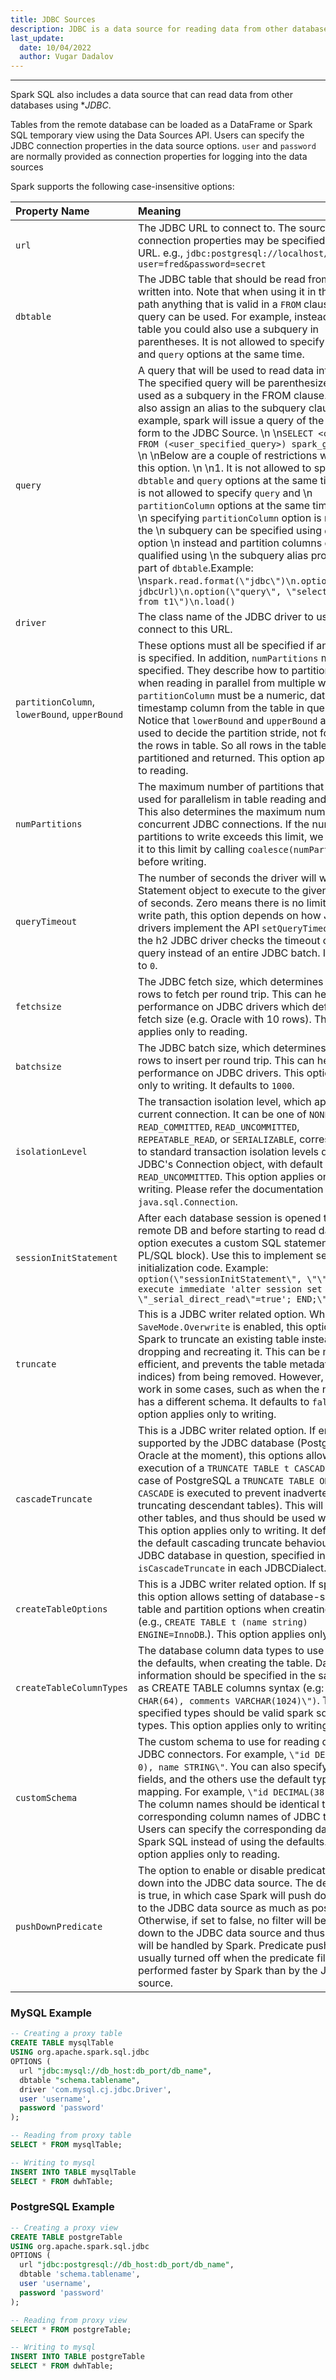 ```yaml
---
title: JDBC Sources
description: JDBC is a data source for reading data from other databases inside Apache Spark SQL
last_update:
  date: 10/04/2022
  author: Vugar Dadalov
---
```

___

Spark SQL also includes a data source that can read data from other databases using **JDBC*. 

Tables from the remote database can be loaded as a DataFrame or Spark SQL temporary view using the Data Sources API. Users can specify the JDBC connection properties in the data source options. `user` and `password` are normally provided as connection properties for logging into the data sources

Spark supports the following case-insensitive options:

| Property Name | Meaning |
| :--- | :--- |
| `url` | The JDBC URL to connect to. The source-specific connection properties may be specified in the URL. e.g., `jdbc:postgresql://localhost/test?user=fred&password=secret` |
| `dbtable` | The JDBC table that should be read from or written into. Note that when using it in the read path anything that is valid in a `FROM` clause of a SQL query can be used. For example, instead of a full table you could also use a subquery in parentheses. It is not allowed to specify `dbtable` and `query` options at the same time. |
| `query` | A query that will be used to read data into Spark. The specified query will be parenthesized and used as a subquery in the FROM clause. Spark will also assign an alias to the subquery clause. As an example, spark will issue a query of the following form to the JDBC Source.  \n  \n`SELECT <columns> FROM (<user_specified_query>) spark_gen_alias`  \n  \nBelow are a couple of restrictions while using this option.  \n  \n1. It is not allowed to specify `dbtable` and `query` options at the same time.\n2. It is not allowed to specify `query` and  \n   `partitionColumn` options at the same time. When  \n   specifying `partitionColumn` option is required, the  \n   subquery can be specified using `dbtable` option  \n   instead and partition columns can be qualified using  \n   the subquery alias provided as part of `dbtable`.Example:  \n`spark.read.format(\"jdbc\")\n.option(\"url\", jdbcUrl)\n.option(\"query\", \"select c1, c2 from t1\")\n.load()`
| `driver` | The class name of the JDBC driver to use to connect to this URL. |
| `partitionColumn`, `lowerBound`, `upperBound` | These options must all be specified if any of them is specified. In addition, `numPartitions` must be specified. They describe how to partition the table when reading in parallel from multiple workers. `partitionColumn` must be a numeric, date, or timestamp column from the table in question. Notice that `lowerBound` and `upperBound` are just used to decide the partition stride, not for filtering the rows in table. So all rows in the table will be partitioned and returned. This option applies only to reading.|
| `numPartitions` | The maximum number of partitions that can be used for parallelism in table reading and writing. This also determines the maximum number of concurrent JDBC connections. If the number of partitions to write exceeds this limit, we decrease it to this limit by calling `coalesce(numPartitions)` before writing. |
| `queryTimeout` | The number of seconds the driver will wait for a Statement object to execute to the given number of seconds. Zero means there is no limit. In the write path, this option depends on how JDBC drivers implement the API `setQueryTimeout`, e.g., the h2 JDBC driver checks the timeout of each query instead of an entire JDBC batch. It defaults to `0`.|
|`fetchsize` | The JDBC fetch size, which determines how many rows to fetch per round trip. This can help performance on JDBC drivers which default to low fetch size (e.g. Oracle with 10 rows). This option applies only to reading.|
| `batchsize` | The JDBC batch size, which determines how many rows to insert per round trip. This can help performance on JDBC drivers. This option applies only to writing. It defaults to `1000`.|
| `isolationLevel` | The transaction isolation level, which applies to current connection. It can be one of `NONE`, `READ_COMMITTED`, `READ_UNCOMMITTED`, `REPEATABLE_READ`, or `SERIALIZABLE`, corresponding to standard transaction isolation levels defined by JDBC's Connection object, with default of `READ_UNCOMMITTED`. This option applies only to writing. Please refer the documentation in `java.sql.Connection`.|
| `sessionInitStatement`| After each database session is opened to the remote DB and before starting to read data, this option executes a custom SQL statement (or a PL/SQL block). Use this to implement session initialization code. Example: `option(\"sessionInitStatement\", \"\"\"BEGIN execute immediate 'alter session set \"_serial_direct_read\"=true'; END;\"\"\")`|
| `truncate` | This is a JDBC writer related option. When `SaveMode.Overwrite` is enabled, this option causes Spark to truncate an existing table instead of dropping and recreating it. This can be more efficient, and prevents the table metadata (e.g., indices) from being removed. However, it will not work in some cases, such as when the new data has a different schema. It defaults to `false`. This option applies only to writing.|
| `cascadeTruncate` | This is a JDBC writer related option. If enabled and supported by the JDBC database (PostgreSQL and Oracle at the moment), this options allows execution of a `TRUNCATE TABLE t CASCADE` (in the case of PostgreSQL a `TRUNCATE TABLE ONLY t CASCADE` is executed to prevent inadvertently truncating descendant tables). This will affect other tables, and thus should be used with care. This option applies only to writing. It defaults to the default cascading truncate behaviour of the JDBC database in question, specified in the `isCascadeTruncate` in each JDBCDialect.|
| `createTableOptions` | This is a JDBC writer related option. If specified, this option allows setting of database-specific table and partition options when creating a table (e.g., `CREATE TABLE t (name string) ENGINE=InnoDB`.). This option applies only to writing.|
| `createTableColumnTypes` | The database column data types to use instead of the defaults, when creating the table. Data type information should be specified in the same format as CREATE TABLE columns syntax (e.g: `\"name CHAR(64), comments VARCHAR(1024)\")`. The specified types should be valid spark sql data types. This option applies only to writing.|
| `customSchema` | The custom schema to use for reading data from JDBC connectors. For example, `\"id DECIMAL(38, 0), name STRING\"`. You can also specify partial fields, and the others use the default type mapping. For example, `\"id DECIMAL(38, 0)\"`. The column names should be identical to the corresponding column names of JDBC table. Users can specify the corresponding data types of Spark SQL instead of using the defaults. This option applies only to reading.|
| `pushDownPredicate` | The option to enable or disable predicate push-down into the JDBC data source. The default value is true, in which case Spark will push down filters to the JDBC data source as much as possible. Otherwise, if set to false, no filter will be pushed down to the JDBC data source and thus all filters will be handled by Spark. Predicate push-down is usually turned off when the predicate filtering is performed faster by Spark than by the JDBC data source.|


### MySQL Example

```sql
-- Creating a proxy table
CREATE TABLE mysqlTable
USING org.apache.spark.sql.jdbc
OPTIONS (
  url "jdbc:mysql://db_host:db_port/db_name",
  dbtable "schema.tablename",
  driver 'com.mysql.cj.jdbc.Driver',
  user 'username',
  password 'password'
);

-- Reading from proxy table
SELECT * FROM mysqlTable;

-- Writing to mysql
INSERT INTO TABLE mysqlTable
SELECT * FROM dwhTable;
```



### PostgreSQL Example

```sql
-- Creating a proxy view
CREATE TABLE postgreTable
USING org.apache.spark.sql.jdbc
OPTIONS (
  url "jdbc:postgresql://db_host:db_port/db_name",
  dbtable 'schema.tablename',
  user 'username',
  password 'password'
);

-- Reading from proxy view
SELECT * FROM postgreTable;

-- Writing to mysql
INSERT INTO TABLE postgreTable
SELECT * FROM dwhTable;
```